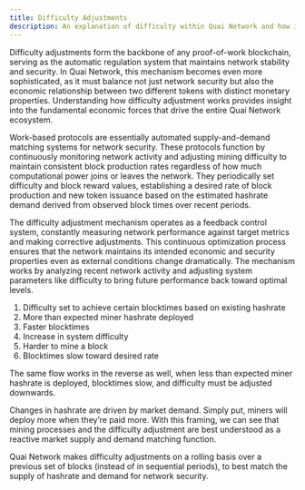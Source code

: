 ```yaml
---
title: Difficulty Adjustments
description: An explanation of difficulty within Quai Network and how it relates to the Quai and Qi tokens.
---
```


Difficulty adjustments form the backbone of any proof-of-work blockchain, serving as the automatic regulation system that maintains network stability and security. In Quai Network, this mechanism becomes even more sophisticated, as it must balance not just network security but also the economic relationship between two different tokens with distinct monetary properties. Understanding how difficulty adjustment works provides insight into the fundamental economic forces that drive the entire Quai Network ecosystem.

Work-based protocols are essentially automated supply-and-demand matching systems for network security. These protocols function by continuously monitoring network activity and adjusting mining difficulty to maintain consistent block production rates regardless of how much computational power joins or leaves the network. They periodically set difficulty and block reward values, establishing a desired rate of block production and new token issuance based on the estimated hashrate demand derived from observed block times over recent periods.

The difficulty adjustment mechanism operates as a feedback control system, constantly measuring network performance against target metrics and making corrective adjustments. This continuous optimization process ensures that the network maintains its intended economic and security properties even as external conditions change dramatically. The mechanism works by analyzing recent network activity and adjusting system parameters like difficulty to bring future performance back toward optimal levels. 

1. Difficulty set to achieve certain blocktimes based on existing hashrate 
2. More than expected miner hashrate deployed 
3. Faster blocktimes 
4. Increase in system difficulty
5. Harder to mine a block 
6. Blocktimes slow toward desired rate

The same flow works in the reverse as well, when less than expected miner hashrate is deployed, blocktimes slow, and difficulty must be adjusted downwards.

Changes in hashrate are driven by market demand. Simply put, miners will deploy more when they’re paid more. With this framing, we can see that mining processes and the difficulty adjustment are best understood as a reactive market supply and demand matching function.

Quai Network makes difficulty adjustments on a rolling basis over a previous set of blocks (instead of in sequential periods), to best match the supply of hashrate and demand for network security.
